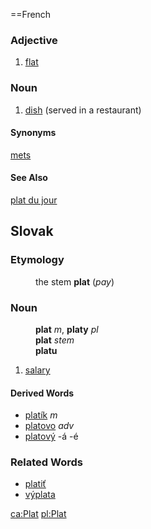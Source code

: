 ==French

===Adjective===

# [[flat]]
===Noun===

# [[dish]] (served in a restaurant)
====Synonyms====
[[mets]]
====See Also====
[[plat du jour]]
==Slovak==
===Etymology===
:the stem '''plat''' (''pay'')
===Noun===
:'''plat''' ''m'', '''platy''' ''pl''
:'''plat''' ''stem''
:'''platu''' ''{{gensg}}''
:{{decpat}} {{dub}}
# [[salary]]
====Derived Words====
* [[platík]] ''m''
* [[platovo]] ''adv''
* [[platový]] -á -é
===Related Words===
* [[platiť]]
* [[výplata]]

[[ca:Plat]]
[[pl:Plat]]